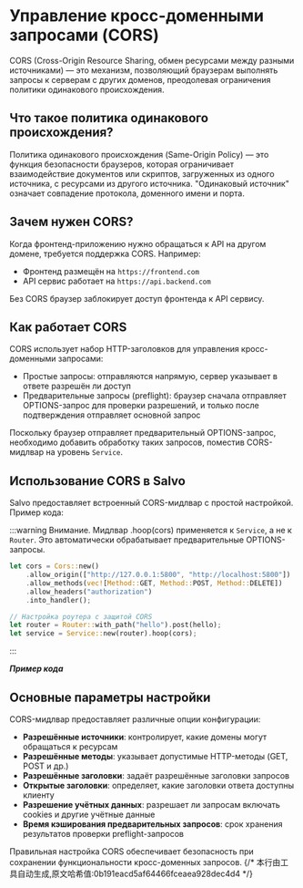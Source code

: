 # Управление кросс-доменными запросами (CORS)

CORS (Cross-Origin Resource Sharing, обмен ресурсами между разными источниками) — это механизм, позволяющий браузерам выполнять запросы к серверам с других доменов, преодолевая ограничения политики одинакового происхождения.

## Что такое политика одинакового происхождения?

Политика одинакового происхождения (Same-Origin Policy) — это функция безопасности браузеров, которая ограничивает взаимодействие документов или скриптов, загруженных из одного источника, с ресурсами из другого источника. "Одинаковый источник" означает совпадение протокола, доменного имени и порта.

## Зачем нужен CORS?

Когда фронтенд-приложению нужно обращаться к API на другом домене, требуется поддержка CORS. Например:
- Фронтенд размещён на `https://frontend.com`
- API сервис работает на `https://api.backend.com`

Без CORS браузер заблокирует доступ фронтенда к API сервису.

## Как работает CORS

CORS использует набор HTTP-заголовков для управления кросс-доменными запросами:
- Простые запросы: отправляются напрямую, сервер указывает в ответе разрешён ли доступ
- Предварительные запросы (preflight): браузер сначала отправляет OPTIONS-запрос для проверки разрешений, и только после подтверждения отправляет основной запрос

Поскольку браузер отправляет предварительный OPTIONS-запрос, необходимо добавить обработку таких запросов, поместив CORS-мидлвар на уровень `Service`.

## Использование CORS в Salvo

Salvo предоставляет встроенный CORS-мидлвар с простой настройкой. Пример кода:

:::warning
Внимание. Мидлвар .hoop(cors) применяется к `Service`, а не к `Router`. Это автоматически обрабатывает предварительные OPTIONS-запросы.
```rust
let cors = Cors::new()
    .allow_origin(["http://127.0.0.1:5800", "http://localhost:5800"])
    .allow_methods(vec![Method::GET, Method::POST, Method::DELETE])
    .allow_headers("authorization")
    .into_handler();

// Настройка роутера с защитой CORS
let router = Router::with_path("hello").post(hello);
let service = Service::new(router).hoop(cors);
```
:::

_**Пример кода**_


<Tabs>
  <Tab label="main.rs">
    <CorsCode/>
  </Tab>
  <Tab label="Cargo.toml">
    <CorsCargoCode/>
  </Tab>
</Tabs>

## Основные параметры настройки

CORS-мидлвар предоставляет различные опции конфигурации:

- **Разрешённые источники**: контролирует, какие домены могут обращаться к ресурсам
- **Разрешённые методы**: указывает допустимые HTTP-методы (GET, POST и др.)
- **Разрешённые заголовки**: задаёт разрешённые заголовки запросов
- **Открытые заголовки**: определяет, какие заголовки ответа доступны клиенту
- **Разрешение учётных данных**: разрешает ли запросам включать cookies и другие учётные данные
- **Время кэширования предварительных запросов**: срок хранения результатов проверки preflight-запросов

Правильная настройка CORS обеспечивает безопасность при сохранении функциональности кросс-доменных запросов.
{/* 本行由工具自动生成,原文哈希值:0b191eacd5af64466fceaea928dec4d4 */}